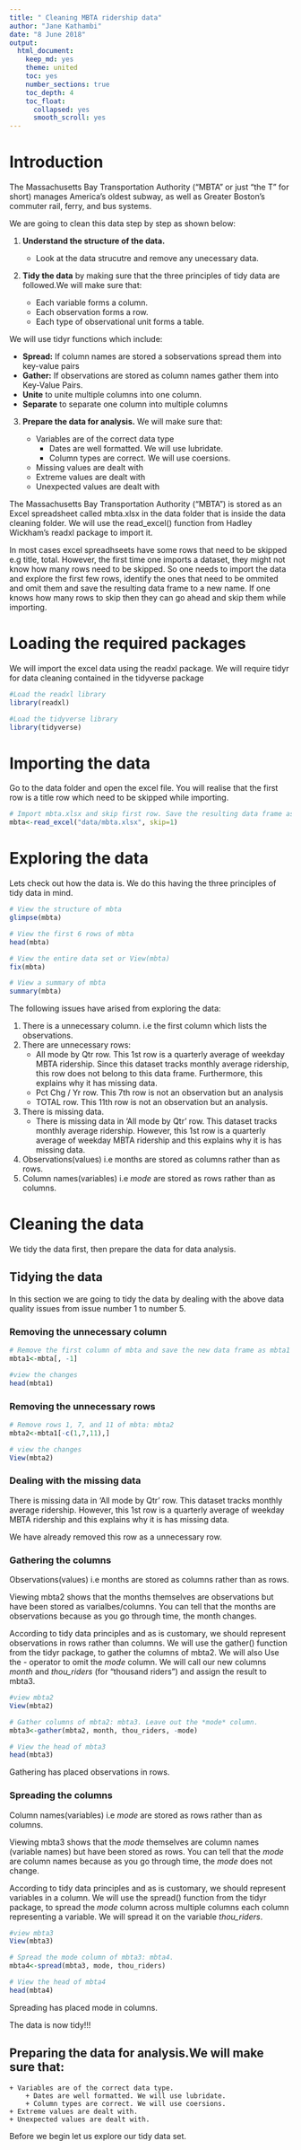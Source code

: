 ```yaml
---
title: " Cleaning MBTA ridership data"
author: "Jane Kathambi"
date: "8 June 2018"
output: 
  html_document:
    keep_md: yes
    theme: united
    toc: yes
    number_sections: true
    toc_depth: 4
    toc_float:
      collapsed: yes
      smooth_scroll: yes
---
```



# Introduction
The Massachusetts Bay Transportation Authority ("MBTA" or just "the T" for short) manages America's oldest subway, as well as Greater Boston's commuter rail, ferry, and bus systems.

We are going to clean this data step by step as shown below:

1. **Understand the structure of the data.**
    + Look at the data strucutre and remove any unecessary data.
2. **Tidy the data** by making sure that the three principles of tidy data are followed.We will make sure that:

    + Each variable forms a column.
    + Each observation forms a row.
    + Each type of observational unit forms a table.

We will use tidyr functions which include:

* **Spread:** If column names are stored a sobservations spread them into key-value pairs
* **Gather:** If observations are stored as column names gather them into Key-Value Pairs.
* **Unite** to unite multiple columns into one column.
* **Separate** to separate one column into multiple columns

3. **Prepare the data for analysis.** We will make sure that:

    + Variables are of the correct data type
        + Dates are well formatted. We will use lubridate.
        + Column types are correct. We will use coersions.
    + Missing values are dealt with
    + Extreme values are dealt with
    + Unexpected values are dealt with


The Massachusetts Bay Transportation Authority ("MBTA") is stored as an Excel spreadsheet called mbta.xlsx in the data folder that is inside the data cleaning folder. We will use the read_excel() function from Hadley Wickham's readxl package to import it.

In most cases excel spreadhseets have some rows that need to be skipped e.g title, total. However, the first time one imports a dataset, they might not know how many rows need to be skipped. So one needs to import the data and explore the first few rows, identify the ones that need to be ommited and omit them and save the resulting data frame to a new name. If one knows how many rows to skip then they can go ahead and skip them while importing. 


# Loading the required packages

We will import the excel data using the readxl package. We will require tidyr for data cleaning contained in the tidyverse package

```r
#Load the readxl library
library(readxl)

#Load the tidyverse library
library(tidyverse)

```

# Importing the data

Go to the data folder and open the excel file. You will realise that the first row is a title row which need to be skipped while importing.

```r
# Import mbta.xlsx and skip first row. Save the resulting data frame as mbta.
mbta<-read_excel("data/mbta.xlsx", skip=1)

```

# Exploring the data

Lets check out how the data is. We do this having the three principles of tidy data in mind.
```r
# View the structure of mbta
glimpse(mbta)

# View the first 6 rows of mbta
head(mbta)

# View the entire data set or View(mbta)
fix(mbta)

# View a summary of mbta
summary(mbta)
```

The following issues have arised from exploring the data:

1. There is a unnecessary column. i.e the first column which lists the observations.
2. There are unnecessary rows:
    + All mode by Qtr row. This 1st row is a quarterly average of weekday MBTA ridership. Since this dataset tracks monthly average ridership, this row does not belong to this data frame. Furthermore, this explains why it has missing data.
    + Pct Chg / Yr row. This 7th row is not an observation but an analysis
    + TOTAL row. This 11th row is not an observation but an analysis. 
    
3. There is missing data.
    + There is missing data in 'All mode by Qtr' row. This dataset tracks monthly average ridership. However, this 1st row is a quarterly average of weekday MBTA ridership and this explains why it is has missing data.
4. Observations(values) i.e months are stored as columns rather than as rows.
5. Column names(variables) i.e *mode* are stored as rows rather than as columns.

# Cleaning the data
We tidy the data first, then prepare the data for data analysis.

## Tidying the data
In this section we are going to tidy the data by dealing with the above data quality issues from issue number 1 to number 5.

### Removing the unnecessary column

```r
# Remove the first column of mbta and save the new data frame as mbta1
mbta1<-mbta[, -1]

#view the changes
head(mbta1)

```

### Removing the unnecessary rows

```r
# Remove rows 1, 7, and 11 of mbta: mbta2
mbta2<-mbta1[-c(1,7,11),]

# view the changes
View(mbta2)
```

### Dealing with the missing data

There is missing data in 'All mode by Qtr' row. This dataset tracks monthly average ridership. However, this 1st row is a quarterly average of weekday MBTA ridership and this explains why it is has missing data.

We have already removed this row as a unnecessary row.

### Gathering the columns

Observations(values) i.e months are stored as columns rather than as rows.

Viewing mbta2 shows that the months themselves are observations but have been stored as varialbes/columns. You can tell that the months are observations because as you go through time, the month changes.

According to tidy data principles and as is customary, we should represent observations in rows rather than columns. We will use the gather() function from the tidyr package, to gather the columns of mbta2. We will also Use the - operator to omit the *mode* column. We will call our new columns *month* and *thou_riders* (for "thousand riders") and assign the result to mbta3.

```r
#view mbta2
View(mbta2)

# Gather columns of mbta2: mbta3. Leave out the *mode* column.
mbta3<-gather(mbta2, month, thou_riders, -mode)

# View the head of mbta3
head(mbta3)

```

Gathering has placed observations in rows.

### Spreading the columns

Column names(variables) i.e *mode* are stored as rows rather than as columns.

Viewing mbta3 shows that the *mode* themselves are column names (variable names) but have been stored as rows. You can tell that the *mode* are column names because as you go through time, the *mode* does not change.

According to tidy data principles and as is customary, we should represent variables in a column. We will use the spread() function from the tidyr package, to spread the *mode* column across multiple columns each column representing a variable. We will spread it on the variable *thou_riders*.

```r
#view mbta3
View(mbta3)

# Spread the mode column of mbta3: mbta4. 
mbta4<-spread(mbta3, mode, thou_riders)

# View the head of mbta4
head(mbta4)

```

Spreading has placed mode in columns.

The data is now tidy!!!

## Preparing the data for analysis.We will make sure that:

    + Variables are of the correct data type.
        + Dates are well formatted. We will use lubridate.
        + Column types are correct. We will use coersions.
    + Extreme values are dealt with.
    + Unexpected values are dealt with.

Before we begin let us explore our  tidy data set.
